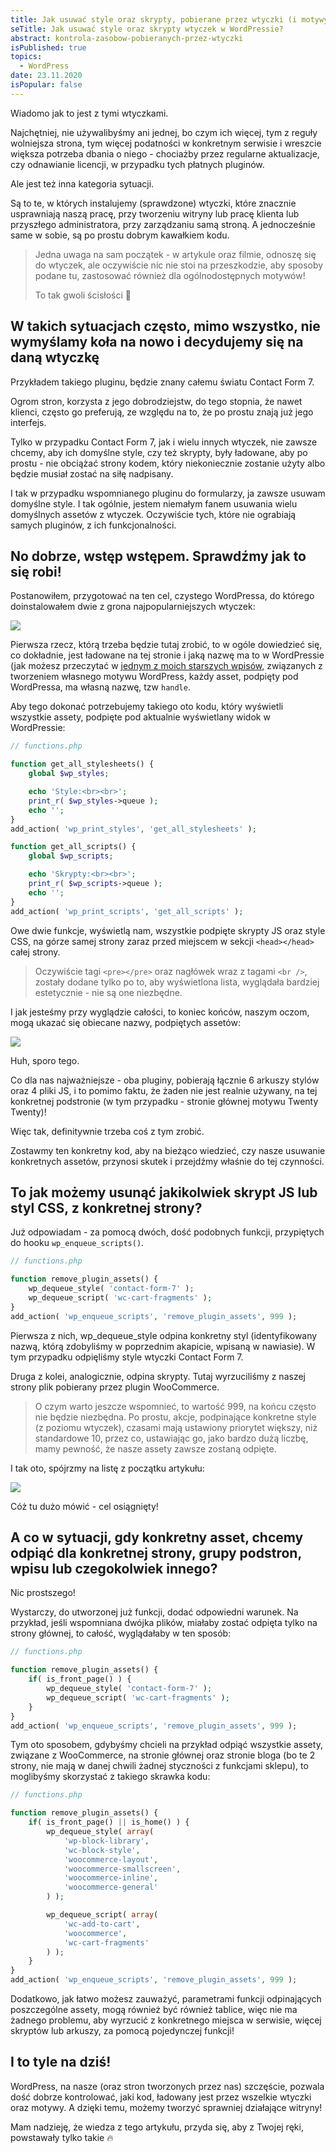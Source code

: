 ```yaml
---
title: Jak usuwać style oraz skrypty, pobierane przez wtyczki (i motywy) w WordPressie?
seTitle: Jak usuwać style oraz skrypty wtyczek w WordPressie?
abstract: kontrola-zasobow-pobieranych-przez-wtyczki
isPublished: true
topics:
  - WordPress
date: 23.11.2020
isPopular: false
---
```


Wiadomo jak to jest z tymi wtyczkami.

Najchętniej, nie używalibyśmy ani jednej, bo czym ich więcej, tym z reguły wolniejsza strona, tym więcej podatności w konkretnym serwisie i wreszcie większa potrzeba dbania o niego - chociażby przez regularne aktualizacje, czy odnawianie licencji, w przypadku tych płatnych pluginów.


<VideoInterlude
  id="a6CtXekVir8"
  title="Własne bloki w WordPress Gutenberg #008 – panel boczny (sidebar)"
/>

Ale jest też inna kategoria sytuacji.

Są to te, w których instalujemy (sprawdzone) wtyczki, które znacznie usprawniają naszą pracę, przy tworzeniu witryny lub pracę klienta lub przyszłego administratora, przy zarządzaniu samą stroną. A jednocześnie same w sobie, są po prostu dobrym kawałkiem kodu.

> Jedna uwaga na sam początek - w artykule oraz filmie, odnoszę się do wtyczek, ale oczywiście nic nie stoi na przeszkodzie, aby sposoby podane tu, zastosować również dla ogólnodostępnych motywów!
>
> To tak gwoli ścisłości 🌷

## W takich sytuacjach często, mimo wszystko, nie wymyślamy koła na nowo i decydujemy się na daną wtyczkę

Przykładem takiego pluginu, będzie znany całemu światu Contact Form 7.

Ogrom stron, korzysta z jego dobrodziejstw, do tego stopnia, że nawet klienci, często go preferują, ze względu na to, że po prostu znają już jego interfejs.

Tylko w przypadku Contact Form 7, jak i wielu innych wtyczek, nie zawsze chcemy, aby ich domyślne style, czy też skrypty, były ładowane, aby po prostu - nie obciążać strony kodem, który niekoniecznie zostanie użyty albo będzie musiał zostać na siłę nadpisany.

I tak w przypadku wspomnianego pluginu do formularzy, ja zawsze usuwam domyślne style. I tak ogólnie, jestem niemałym fanem usuwania wielu domyślnych assetów z wtyczek. Oczywiście tych, które nie ograbiają samych pluginów, z ich funkcjonalności.

## No dobrze, wstęp wstępem. Sprawdźmy jak to się robi!

Postanowiłem, przygotować na ten cel, czystego WordPressa, do którego doinstalowałem dwie z grona najpopularniejszych wtyczek:

![](./wtyczki.jpg)

Pierwsza rzecz, którą trzeba będzie tutaj zrobić, to w ogóle dowiedzieć się, co dokładnie, jest ładowane na tej stronie i jaką nazwę ma to w WordPressie (jak możesz przeczytać w [jednym z moich starszych wpisów](./artykuly/jak-stworzyc-motyw-wordpress-006), związanych z tworzeniem własnego motywu WordPress, każdy asset, podpięty pod WordPressa, ma własną nazwę, tzw `handle`.

Aby tego dokonać potrzebujemy takiego oto kodu, który wyświetli wszystkie assety, podpięte pod aktualnie wyświetlany widok w WordPressie:

```php
// functions.php

function get_all_stylesheets() {
    global $wp_styles;

	echo 'Style:<br><br>';
    print_r( $wp_styles->queue );
	echo '';
}
add_action( 'wp_print_styles', 'get_all_stylesheets' );

function get_all_scripts() {
    global $wp_scripts;

	echo 'Skrypty:<br><br>';
    print_r( $wp_scripts->queue );
	echo '';
}
add_action( 'wp_print_scripts', 'get_all_scripts' );
```

Owe dwie funkcje, wyświetlą nam, wszystkie podpięte skrypty JS oraz style CSS, na górze samej strony zaraz przed miejscem w sekcji `<head></head>` całej strony.

> Oczywiście tagi `<pre></pre>` oraz nagłówek wraz z tagami `<br />`, zostały dodane tylko po to, aby wyświetlona lista, wyglądała bardziej estetycznie - nie są one niezbędne.

I jak jesteśmy przy wyglądzie całości, to koniec końców, naszym oczom, mogą ukazać się obiecane nazwy, podpiętych assetów:

![](./wszystkie-zasoby.jpg)

Huh, sporo tego.

Co dla nas najważniejsze - oba pluginy, pobierają łącznie 6 arkuszy stylów oraz 4 pliki JS, i to pomimo faktu, że żaden nie jest realnie używany, na tej konkretnej podstronie (w tym przypadku - stronie głównej motywu Twenty Twenty)!


<NewsletterInterlude />

Więc tak, definitywnie trzeba coś z tym zrobić.

Zostawmy ten konkretny kod, aby na bieżąco wiedzieć, czy nasze usuwanie konkretnych assetów, przynosi skutek i przejdźmy właśnie do tej czynności.

## To jak możemy usunąć jakikolwiek skrypt JS lub styl CSS, z konkretnej strony?

Już odpowiadam - za pomocą dwóch, dość podobnych funkcji, przypiętych do hooku `wp_enqueue_scripts()`.

```php
// functions.php

function remove_plugin_assets() {
	wp_dequeue_style( 'contact-form-7' );
	wp_dequeue_script( 'wc-cart-fragments' );
}
add_action( 'wp_enqueue_scripts', 'remove_plugin_assets', 999 );
```

Pierwsza z nich, wp_dequeue_style odpina konkretny styl (identyfikowany nazwą, którą zdobyliśmy w poprzednim akapicie, wpisaną w nawiasie). W tym przypadku odpięliśmy style wtyczki Contact Form 7.

Druga z kolei, analogicznie, odpina skrypty. Tutaj wyrzuciliśmy z naszej strony plik pobierany przez plugin WooCommerce.

> O czym warto jeszcze wspomnieć, to wartość 999, na końcu często nie będzie niezbędna. Po prostu, akcje, podpinające konkretne style (z poziomu wtyczek), czasami mają ustawiony priorytet większy, niż standardowe 10, przez co, ustawiając go, jako bardzo dużą liczbę, mamy pewność, że nasze assety zawsze zostaną odpięte.

I tak oto, spójrzmy na listę z początku artykułu:

![](./zasoby-po-usunieciu.jpg)

Cóż tu dużo mówić - cel osiągnięty!

## A co w sytuacji, gdy konkretny asset, chcemy odpiąć dla konkretnej strony, grupy podstron, wpisu lub czegokolwiek innego?

Nic prostszego!

Wystarczy, do utworzonej już funkcji, dodać odpowiedni warunek. Na przykład, jeśli wspomniana dwójka plików, miałaby zostać odpięta tylko na strony głównej, to całość, wyglądałaby w ten sposób:

```php
// functions.php

function remove_plugin_assets() {
  	if( is_front_page() ) {
        wp_dequeue_style( 'contact-form-7' );
        wp_dequeue_script( 'wc-cart-fragments' );
    }
}
add_action( 'wp_enqueue_scripts', 'remove_plugin_assets', 999 );
```

Tym oto sposobem, gdybyśmy chcieli na przykład odpiąć wszystkie assety, związane z WooCommerce, na stronie głównej oraz stronie bloga (bo te 2 strony, nie mają w danej chwili żadnej styczności z funkcjami sklepu), to moglibyśmy skorzystać z takiego skrawka kodu:

```php
// functions.php

function remove_plugin_assets() {
  	if( is_front_page() || is_home() ) {
		wp_dequeue_style( array(
			'wp-block-library',
			'wc-block-style',
			'woocommerce-layout',
			'woocommerce-smallscreen',
			'woocommerce-inline',
			'woocommerce-general'
		) );

		wp_dequeue_script( array(
			'wc-add-to-cart',
			'woocommerce',
			'wc-cart-fragments'
		) );
	}
}
add_action( 'wp_enqueue_scripts', 'remove_plugin_assets', 999 );
```

Dodatkowo, jak łatwo możesz zauważyć, parametrami funkcji odpinających poszczególne assety, mogą również być również tablice, więc nie ma żadnego problemu, aby wyrzucić z konkretnego miejsca w serwisie, więcej skryptów lub arkuszy, za pomocą pojedynczej funkcji!

## I to tyle na dziś!

WordPress, na nasze (oraz stron tworzonych przez nas) szczęście, pozwala dość dobrze kontrolować, jaki kod, ładowany jest przez wszelkie wtyczki oraz motywy. A dzięki temu, możemy tworzyć sprawniej działające witryny!

Mam nadzieję, że wiedza z tego artykułu, przyda się, aby z Twojej ręki, powstawały tylko takie 🔥
